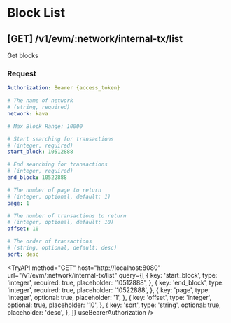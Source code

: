 
# Block List

## **[GET]** /v1/evm/:network/internal-tx/list

Get blocks

### Request

```yaml filename="Headers"
Authorization: Bearer {access_token}
```

```yaml filename="Parameters"
# The name of network
# (string, required)
network: kava
```

```yaml filename="Queries"
# Max Block Range: 10000

# Start searching for transactions
# (integer, required)
start_block: 10512888

# End searching for transactions
# (integer, required)
end_block: 10522888

# The number of page to return
# (integer, optional, default: 1)
page: 1

# The number of transactions to return
# (integer, optional, default: 10)
offset: 10

# The order of transactions
# (string, optional, default: desc)
sort: desc
```

<TryAPI
  method="GET"
  host="http://localhost:8080"
  url="/v1/evm/:network/internal-tx/list"
  query={[
    {
      key: 'start_block',
      type: 'integer',
      required: true,
      placeholder: '10512888',
    },
    {
      key: 'end_block',
      type: 'integer',
      required: true,
      placeholder: '10522888',
    },
    {
      key: 'page',
      type: 'integer',
      optional: true,
      placeholder: '1',
    },
    {
      key: 'offset',
      type: 'integer',
      optional: true,
      placeholder: '10',
    },
    {
      key: 'sort',
      type: 'string',
      optional: true,
      placeholder: 'desc',
    },
  ]}
  useBearerAuthorization
/>

